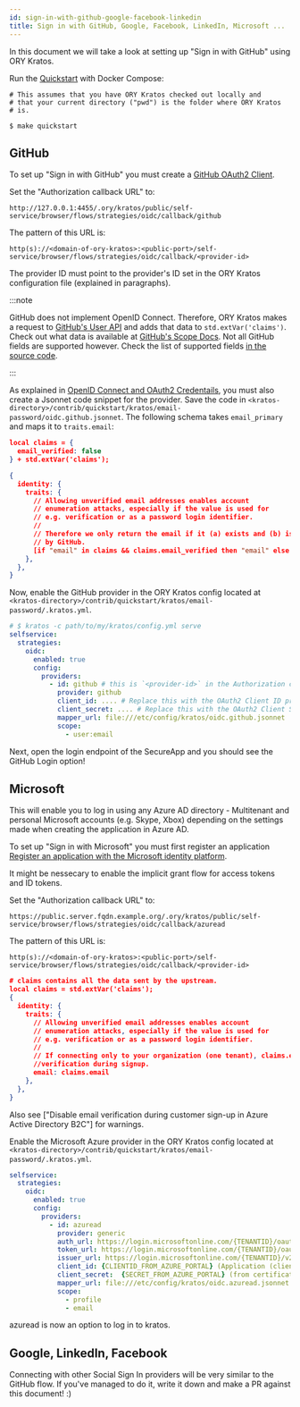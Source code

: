 ```yaml
---
id: sign-in-with-github-google-facebook-linkedin
title: Sign in with GitHub, Google, Facebook, LinkedIn, Microsoft ...
---
```


In this document we will take a look at setting up "Sign in with GitHub" using
ORY Kratos.

Run the [Quickstart](../quickstart.mdx) with Docker Compose:

```shell script
# This assumes that you have ORY Kratos checked out locally and
# that your current directory ("pwd") is the folder where ORY Kratos
# is.

$ make quickstart
```

## GitHub

To set up "Sign in with GitHub" you must create a
[GitHub OAuth2 Client](https://developer.github.com/apps/building-oauth-apps/creating-an-oauth-app/).

Set the "Authorization callback URL" to:

```
http://127.0.0.1:4455/.ory/kratos/public/self-service/browser/flows/strategies/oidc/callback/github
```

The pattern of this URL is:


```
http(s)://<domain-of-ory-kratos>:<public-port>/self-service/browser/flows/strategies/oidc/callback/<provider-id>
```

The provider ID must point to the provider's ID set in the ORY Kratos
configuration file (explained in paragraphs).

:::note

GitHub does not implement OpenID Connect. Therefore, ORY Kratos makes a request
to
[GitHub's User API](https://developer.github.com/v3/users/#get-the-authenticated-user)
and adds that data to `std.extVar('claims')`. Check out what data is available
at
[GitHub's Scope Docs](https://developer.github.com/apps/building-oauth-apps/understanding-scopes-for-oauth-apps/).
Not all GitHub fields are supported however. Check the list of supported fields
[in the source code](https://github.com/ory/kratos/blob/v0.2.1-alpha.1/selfservice/strategy/oidc/provider_github.go#L72-L98).

:::

As explained in
[OpenID Connect and OAuth2 Credentails](../concepts/credentials/openid-connect-oidc-oauth2.mdx),
you must also create a Jsonnet code snippet for the provider. Save the code in
`<kratos-directory>/contrib/quickstart/kratos/email-password/oidc.github.jsonnet`.
The following schema takes `email_primary` and maps it to `traits.email`:

```json title="contrib/quickstart/kratos/email-password/oidc.github.jsonnet"
local claims = {
  email_verified: false
} + std.extVar('claims');

{
  identity: {
    traits: {
      // Allowing unverified email addresses enables account
      // enumeration attacks, especially if the value is used for
      // e.g. verification or as a password login identifier.
      //
      // Therefore we only return the email if it (a) exists and (b) is marked verified
      // by GitHub.
      [if "email" in claims && claims.email_verified then "email" else null]: claims.email,
    },
  },
}
```

Now, enable the GitHub provider in the ORY Kratos config located at
`<kratos-directory>/contrib/quickstart/kratos/email-password/.kratos.yml`.

```yaml title="contrib/quickstart/kratos/email-password/.kratos.yml"
# $ kratos -c path/to/my/kratos/config.yml serve
selfservice:
  strategies:
    oidc:
      enabled: true
      config:
        providers:
          - id: github # this is `<provider-id>` in the Authorization callback URL. DO NOT CHANGE IT ONCE SET!
            provider: github
            client_id: .... # Replace this with the OAuth2 Client ID provided by GitHub
            client_secret: .... # Replace this with the OAuth2 Client Secret provided by GitHub
            mapper_url: file:///etc/config/kratos/oidc.github.jsonnet
            scope:
              - user:email
```

Next, open the login endpoint of the SecureApp and you should see the GitHub
Login option!

## Microsoft

This will enable you to log in using any Azure AD directory - Multitenant and personal Microsoft accounts (e.g. Skype, Xbox) depending on the settings made when creating the application in Azure AD.

To set up "Sign in with Microsoft" you must first register an application
[Register an application with the Microsoft identity platform](https://docs.microsoft.com/en-us/azure/active-directory/develop/quickstart-register-app).

It might be nessecary to enable the implicit grant flow for access tokens and ID tokens.

Set the "Authorization callback URL" to:

```
https://public.server.fqdn.example.org/.ory/kratos/public/self-service/browser/flows/strategies/oidc/callback/azuread
```

The pattern of this URL is:

```
http(s)://<domain-of-ory-kratos>:<public-port>/self-service/browser/flows/strategies/oidc/callback/<provider-id>
```

```json title="contrib/quickstart/kratos/email-password/oidc.azuread.jsonnet"
# claims contains all the data sent by the upstream.
local claims = std.extVar('claims');
{
  identity: {
    traits: {
      // Allowing unverified email addresses enables account
      // enumeration attacks, especially if the value is used for
      // e.g. verification or as a password login identifier.
      //
      // If connecting only to your organization (one tenant), claims.email is safe to use if you have not actively disabled e-mail   
      //verification during signup.
      email: claims.email
    },
  },
}
```

Also see ["Disable email verification during customer sign-up in Azure Active Directory B2C"] for warnings.

Enable the Microsoft Azure provider in the ORY Kratos config located at
`<kratos-directory>/contrib/quickstart/kratos/email-password/.kratos.yml`.

```yaml title="contrib/quickstart/kratos/email-password/.kratos.yml"
selfservice:
  strategies:
    oidc:
      enabled: true
      config:
        providers:
          - id: azuread
            provider: generic
            auth_url: https://login.microsoftonline.com/{TENANTID}/oauth2/v2.0/authorize
            token_url: https://login.microsoftonline.com/{TENANTID}/oauth2/v2.0/token
            issuer_url: https://login.microsoftonline.com/{TENANTID}/v2.0
            client_id: {CLIENTID_FROM_AZURE_PORTAL} (Application (client) ID)
            client_secret:  {SECRET_FROM_AZURE_PORTAL} (from certificates & secrets)
            mapper_url: file:///etc/config/kratos/oidc.azuread.jsonnet
            scope:
              - profile
              - email
```

azuread is now an option to log in to kratos.

## Google, LinkedIn, Facebook

Connecting with other Social Sign In providers will be very similar to the
GitHub flow. If you've managed to do it, write it down and make a PR against
this document! :)
